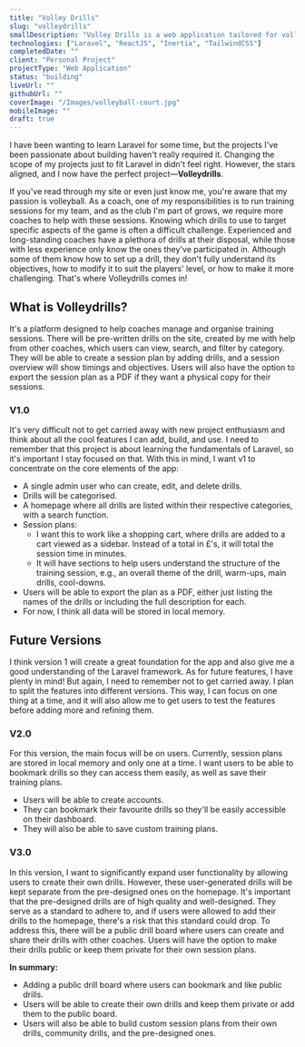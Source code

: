 ```yaml
---
title: "Volley Drills"
slug: "volleydrills"
smallDescription: "Volley Drills is a web application tailored for volleyball coaches to manage and organise training drills."
technologies: ["Laravel", "ReactJS", "Inertia", "TailwindCSS"]
completedDate: ""
client: "Personal Project"
projectType: "Web Application"
status: "building"
liveUrl: ""
githubUrl: ""
coverImage: "/Images/volleyball-court.jpg"
mobileImage: ""
draft: true
---
```


I have been wanting to learn Laravel for some time, but the projects I've been passionate about building haven't really required it. Changing the scope of my projects just to fit Laravel in didn't feel right. However, the stars aligned, and I now have the perfect project—**Volleydrills**.

If you've read through my site or even just know me, you're aware that my passion is volleyball. As a coach, one of my responsibilities is to run training sessions for my team, and as the club I'm part of grows, we require more coaches to help with these sessions. Knowing which drills to use to target specific aspects of the game is often a difficult challenge. Experienced and long-standing coaches have a plethora of drills at their disposal, while those with less experience only know the ones they've participated in. Although some of them know how to set up a drill, they don't fully understand its objectives, how to modify it to suit the players' level, or how to make it more challenging. That's where Volleydrills comes in!

## What is Volleydrills?

It's a platform designed to help coaches manage and organise training sessions. There will be pre-written drills on the site, created by me with help from other coaches, which users can view, search, and filter by category. They will be able to create a session plan by adding drills, and a session overview will show timings and objectives. Users will also have the option to export the session plan as a PDF if they want a physical copy for their sessions.

### V1.0

It's very difficult not to get carried away with new project enthusiasm and think about all the cool features I can add, build, and use. I need to remember that this project is about learning the fundamentals of Laravel, so it's important I stay focused on that. With this in mind, I want v1 to concentrate on the core elements of the app:

- A single admin user who can create, edit, and delete drills.
- Drills will be categorised.
- A homepage where all drills are listed within their respective categories, with a search function.
- Session plans:
  - I want this to work like a shopping cart, where drills are added to a cart viewed as a sidebar. Instead of a total in £'s, it will total the session time in minutes.
  - It will have sections to help users understand the structure of the training session, e.g., an overall theme of the drill, warm-ups, main drills, cool-downs.
- Users will be able to export the plan as a PDF, either just listing the names of the drills or including the full description for each.
- For now, I think all data will be stored in local memory.

## Future Versions

I think version 1 will create a great foundation for the app and also give me a good understanding of the Laravel framework. As for future features, I have plenty in mind! But again, I need to remember not to get carried away. I plan to split the features into different versions. This way, I can focus on one thing at a time, and it will also allow me to get users to test the features before adding more and refining them.

### V2.0

For this version, the main focus will be on users. Currently, session plans are stored in local memory and only one at a time. I want users to be able to bookmark drills so they can access them easily, as well as save their training plans.

- Users will be able to create accounts.
- They can bookmark their favourite drills so they'll be easily accessible on their dashboard.
- They will also be able to save custom training plans.

### V3.0

In this version, I want to significantly expand user functionality by allowing users to create their own drills. However, these user-generated drills will be kept separate from the pre-designed ones on the homepage. It's important that the pre-designed drills are of high quality and well-designed. They serve as a standard to adhere to, and if users were allowed to add their drills to the homepage, there's a risk that this standard could drop. To address this, there will be a public drill board where users can create and share their drills with other coaches. Users will have the option to make their drills public or keep them private for their own session plans.

**In summary:**

- Adding a public drill board where users can bookmark and like public drills.
- Users will be able to create their own drills and keep them private or add them to the public board.
- Users will also be able to build custom session plans from their own drills, community drills, and the pre-designed ones.
